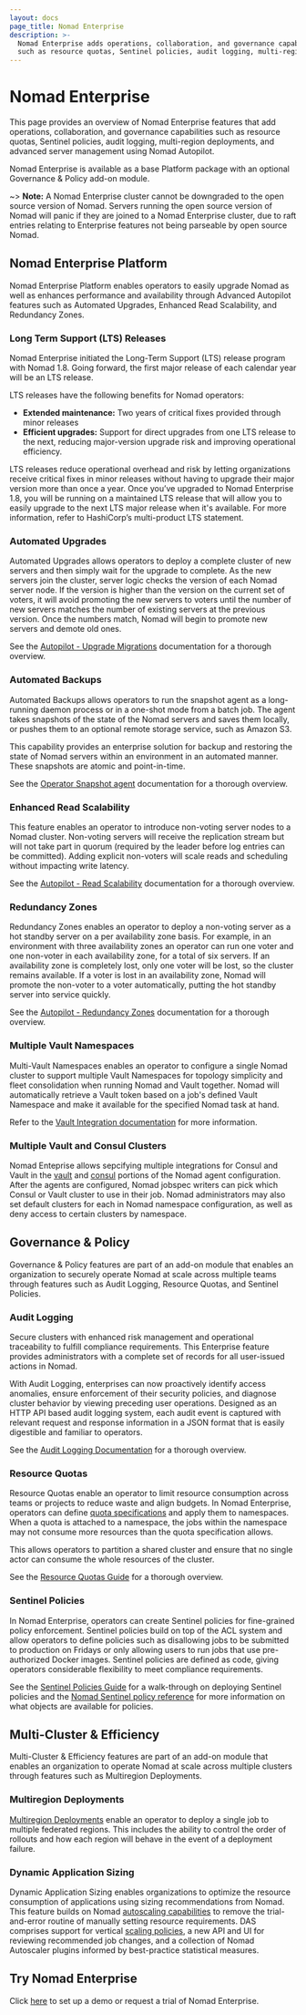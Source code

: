 ```yaml
---
layout: docs
page_title: Nomad Enterprise
description: >-
  Nomad Enterprise adds operations, collaboration, and governance capabilities
  such as resource quotas, Sentinel policies, audit logging, multi-region deployments, and advanced server management using Nomad Autopilot.
---
```


# Nomad Enterprise

This page provides an overview of Nomad Enterprise features that
add operations, collaboration, and governance capabilities such as resource
quotas, Sentinel policies, audit logging, multi-region deployments, and advanced
server management using Nomad Autopilot.

Nomad Enterprise is available as a base Platform package with an optional
Governance & Policy add-on module.

~> **Note:** A Nomad Enterprise cluster cannot be downgraded to the open
source version of Nomad. Servers running the open source version of Nomad will
panic if they are joined to a Nomad Enterprise cluster, due to raft entries
relating to Enterprise features not being parseable by open source Nomad.

## Nomad Enterprise Platform

Nomad Enterprise Platform enables operators to easily upgrade Nomad as well as
enhances performance and availability through Advanced Autopilot features such
as Automated Upgrades, Enhanced Read Scalability, and Redundancy Zones.

### Long Term Support (LTS) Releases

Nomad Enterprise initiated the Long-Term Support (LTS) release program with
Nomad 1.8. Going forward, the first major release of each calendar year will be
an LTS release.

LTS releases have the following benefits for Nomad operators:

- **Extended maintenance:** Two years of critical fixes provided through minor
releases
- **Efficient upgrades:** Support for direct upgrades from one LTS release
to the next, reducing major-version upgrade risk and improving operational
efficiency.

LTS releases reduce operational overhead and risk by letting organizations
receive critical fixes in minor releases without having to upgrade their major
version more than once a year. Once you’ve upgraded to Nomad Enterprise 1.8,
you will be running on a maintained LTS release that will allow you to easily
upgrade to the next LTS major release when it's available. For more
information, refer to HashiCorp’s multi-product LTS statement.


### Automated Upgrades

Automated Upgrades allows operators to deploy a complete cluster of new
servers and then simply wait for the upgrade to complete. As the new servers
join the cluster, server logic checks the version of each Nomad server
node. If the version is higher than the version on the current set of voters,
it will avoid promoting the new servers to voters until the number of new
servers matches the number of existing servers at the previous version. Once
the numbers match, Nomad will begin to promote new servers and demote old
ones.

See the [Autopilot - Upgrade
Migrations](/nomad/tutorials/manage-clusters/autopilot#upgrade-migrations)
documentation for a thorough overview.

### Automated Backups

Automated Backups allows operators to run the snapshot agent as a long-running
daemon process or in a one-shot mode from a batch job. The agent takes
snapshots of the state of the Nomad servers and saves them locally, or pushes
them to an optional remote storage service, such as Amazon S3.

This capability provides an enterprise solution for backup and restoring the
state of Nomad servers within an environment in an automated manner. These
snapshots are atomic and point-in-time.

See the [Operator Snapshot agent](/nomad/docs/commands/operator/snapshot/agent)
documentation for a thorough overview.

### Enhanced Read Scalability

This feature enables an operator to introduce non-voting server nodes to a
Nomad cluster. Non-voting servers will receive the replication stream but will
not take part in quorum (required by the leader before log entries can be
committed). Adding explicit non-voters will scale reads and scheduling without
impacting write latency.

See the [Autopilot - Read
Scalability](/nomad/tutorials/manage-clusters/autopilot#server-read-and-scheduling-scaling)
documentation for a thorough overview.

### Redundancy Zones

Redundancy Zones enables an operator to deploy a non-voting server as a hot
standby server on a per availability zone basis. For example, in an
environment with three availability zones an operator can run one voter and
one non-voter in each availability zone, for a total of six servers. If an
availability zone is completely lost, only one voter will be lost, so the
cluster remains available. If a voter is lost in an availability zone, Nomad
will promote the non-voter to a voter automatically, putting the hot standby
server into service quickly.

See the [Autopilot - Redundancy
Zones](/nomad/tutorials/manage-clusters/autopilot#redundancy-zones)
documentation for a thorough overview.

### Multiple Vault Namespaces

Multi-Vault Namespaces enables an operator to configure a single Nomad cluster
to support multiple Vault Namespaces for topology simplicity and fleet
consolidation when running Nomad and Vault together. Nomad will automatically
retrieve a Vault token based on a job's defined Vault Namespace and make it
available for the specified Nomad task at hand.

Refer to the [Vault Integration documentation](/nomad/docs/integrations/vault) for more information.

### Multiple Vault and Consul Clusters

Nomad Enteprise allows sepcifying multiple integrations for Consul and Vault in
the [vault](/nomad/docs/configuration/vault) and
[consul](/nomad/docs/configuration/consul) portions of the Nomad agent
configuration. After the agents are configured, Nomad jobspec writers can pick
which Consul or Vault cluster to use in their job. Nomad administrators may
also set default clusters for each in Nomad namespace configuration, as well as
deny access to certain clusters by namespace.


## Governance & Policy

Governance & Policy features are part of an add-on module that enables an
organization to securely operate Nomad at scale across multiple teams through
features such as Audit Logging, Resource Quotas, and Sentinel Policies.

### Audit Logging

Secure clusters with enhanced risk management and operational traceability to
fulfill compliance requirements. This Enterprise feature provides
administrators with a complete set of records for all user-issued actions in
Nomad.

With Audit Logging, enterprises can now proactively identify access anomalies,
ensure enforcement of their security policies, and diagnose cluster behavior
by viewing preceding user operations. Designed as an HTTP API based audit
logging system, each audit event is captured with relevant request and
response information in a JSON format that is easily digestible and familiar
to operators.

See the [Audit Logging Documentation](/nomad/docs/configuration/audit) for a
thorough overview.

### Resource Quotas

Resource Quotas enable an operator to limit resource consumption across teams
or projects to reduce waste and align budgets. In Nomad Enterprise, operators
can define [quota specifications](/nomad/docs/other-specifications/quota)
and apply them to namespaces. When a quota is attached to a namespace,
the jobs within the namespace may not consume more resources than the quota
specification allows.

This allows operators to partition a shared cluster and ensure that no single
actor can consume the whole resources of the cluster.

See the [Resource Quotas
Guide](/nomad/tutorials/governance-and-policy/quotas) for a thorough
overview.

### Sentinel Policies

In Nomad Enterprise, operators can create Sentinel policies for fine-grained
policy enforcement. Sentinel policies build on top of the ACL system and allow
operators to define policies such as disallowing jobs to be submitted to
production on Fridays or only allowing users to run jobs that use
pre-authorized Docker images. Sentinel policies are defined as code, giving
operators considerable flexibility to meet compliance requirements.

See the [Sentinel Policies Guide][] for a walk-through on deploying Sentinel
policies and the [Nomad Sentinel policy reference][] for more information on
what objects are available for policies.

## Multi-Cluster & Efficiency

Multi-Cluster & Efficiency features are part of an add-on module that enables
an organization to operate Nomad at scale across multiple clusters through
features such as Multiregion Deployments.

### Multiregion Deployments

[Multiregion Deployments] enable an operator to deploy a single job to multiple
federated regions. This includes the ability to control the order of rollouts
and how each region will behave in the event of a deployment failure.

### Dynamic Application Sizing

Dynamic Application Sizing enables organizations to optimize the resource
consumption of applications using sizing recommendations from Nomad. This
feature builds on Nomad [autoscaling capabilities] to remove the trial-and-error
routine of manually setting resource requirements. DAS comprises support for
vertical [scaling policies], a new API and UI for reviewing recommended job
changes, and a collection of Nomad Autoscaler plugins informed by best-practice
statistical measures.

## Try Nomad Enterprise

Click [here](https://www.hashicorp.com/go/nomad-enterprise) to set up a demo or
request a trial of Nomad Enterprise.

[multiregion deployments]: /nomad/docs/job-specification/multiregion
[autoscaling capabilities]: /nomad/tools/autoscaling
[scaling policies]: /nomad/tools/autoscaling/policy
[Sentinel Policies Guide]: /nomad/tutorials/governance-and-policy/sentinel
[Nomad Sentinel policy reference]: /nomad/docs/enterprise/sentinel
